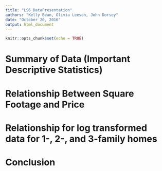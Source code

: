 ```yaml
---
title: "LS6_DataPresentation"
authors: "Kelly Bean, Olivia Leeson, John Dorsey"
date: "October 20, 2016"
output: html_document
---
```


```r
knitr::opts_chunk$set(echo = TRUE)
```
# Summary of Data (Important Descriptive Statistics)



# Relationship Between Square Footage and Price



# Relationship for log transformed data for 1-, 2-, and 3-family homes



# Conclusion